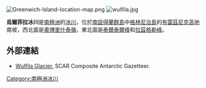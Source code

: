 {{no footnotes|time=2013-10-29T05:31:31+00:00}}
[[Image:Greenwich-Island-location-map.png|thumb]]
[[Image:wulfila.jpg|thumb]]

'''烏爾菲拉冰川'''是[[南極洲|南極洲]]的[[冰川|冰川]]，位於[[南設得蘭群島|南設得蘭群島]]中[[格林尼治島|格林尼治島]]的[[布雷茲尼克高地|布雷茲尼克高地]]南坡，西北面是[[奧博里什泰嶺|奧博里什泰嶺]]，東北面是[[泰爾泰爾峰|泰爾泰爾峰]]和[[拉茲格勒峰|拉茲格勒峰]]。

{{coord|62|32|39|S|59|44|32|W|type:glacier_region:AQ|display=title}} 

==外部連結==
* [https://data.aad.gov.au/aadc/gaz/scar/display_name.cfm?gaz_id=134682 Wulfila Glacier.] {{Wayback|url=https://data.aad.gov.au/aadc/gaz/scar/display_name.cfm?gaz_id=134682 |date=20170922051401 }} SCAR Composite Antarctic Gazetteer.

{{Antarctica-geo-stub}}
[[Category:南極洲冰川|Category:南極洲冰川]]